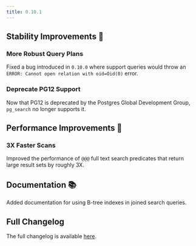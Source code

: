 ```yaml
---
title: 0.10.1
---
```


## Stability Improvements 💪

### More Robust Query Plans

Fixed a bug introduced in `0.10.0` where support queries would throw an `ERROR: Cannot open relation with oid=Oid(0)` error.

### Deprecate PG12 Support

Now that PG12 is deprecated by the Postgres Global Development Group, `pg_search` no longer supports it.

## Performance Improvements 🚀

### 3X Faster Scans

Improved the performance of `@@@` full text search predicates that return large result sets by roughly 3X.

## Documentation 📚

Added documentation for using B-tree indexes in joined search queries.

## Full Changelog

The full changelog is available [here](https://github.com/paradedb/paradedb/releases/tag/v0.10.1).
